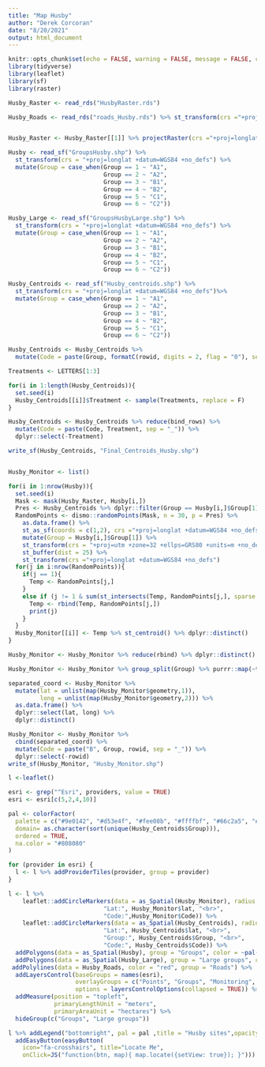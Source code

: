 ```yaml
---
title: "Map Husby"
author: "Derek Corcoran"
date: "8/20/2021"
output: html_document
---
```


```r
knitr::opts_chunk$set(echo = FALSE, warning = FALSE, message = FALSE, cache = FALSE)
library(tidyverse)
library(leaflet)
library(sf)
library(raster)

Husby_Raster <- read_rds("HusbyRaster.rds")

Husby_Roads <- read_rds("roads_Husby.rds") %>% st_transform(crs ="+proj=longlat +datum=WGS84 +no_defs")


Husby_Raster <- Husby_Raster[[1]] %>% projectRaster(crs ="+proj=longlat +datum=WGS84 +no_defs")

Husby <- read_sf("GroupsHusby.shp") %>% 
  st_transform(crs = "+proj=longlat +datum=WGS84 +no_defs") %>% 
  mutate(Group = case_when(Group == 1 ~ "A1",
                           Group == 2 ~ "A2",
                           Group == 3 ~ "B1",
                           Group == 4 ~ "B2",
                           Group == 5 ~ "C1",
                           Group == 6 ~ "C2"))

Husby_Large <- read_sf("GroupsHusbyLarge.shp") %>% 
  st_transform(crs = "+proj=longlat +datum=WGS84 +no_defs") %>% 
  mutate(Group = case_when(Group == 1 ~ "A1",
                           Group == 2 ~ "A2",
                           Group == 3 ~ "B1",
                           Group == 4 ~ "B2",
                           Group == 5 ~ "C1",
                           Group == 6 ~ "C2"))

Husby_Centroids <- read_sf("Husby_centroids.shp") %>% 
  st_transform(crs = "+proj=longlat +datum=WGS84 +no_defs")%>% 
  mutate(Group = case_when(Group == 1 ~ "A1",
                           Group == 2 ~ "A2",
                           Group == 3 ~ "B1",
                           Group == 4 ~ "B2",
                           Group == 5 ~ "C1",
                           Group == 6 ~ "C2"))

Husby_Centroids <- Husby_Centroids %>% 
  mutate(Code = paste(Group, formatC(rowid, digits = 2, flag = "0"), sep = "_"), Treatment = NA) %>% group_by(Code) %>% group_split()

Treatments <- LETTERS[1:3]

for(i in 1:length(Husby_Centroids)){
  set.seed(i)
  Husby_Centroids[[i]]$Treatment <- sample(Treatments, replace = F)
}

Husby_Centroids <- Husby_Centroids %>% reduce(bind_rows) %>% 
  mutate(Code = paste(Code, Treatment, sep = "_")) %>% 
  dplyr::select(-Treatment)

write_sf(Husby_Centroids, "Final_Centroids_Husby.shp")


Husby_Monitor <- list()

for(i in 1:nrow(Husby)){
  set.seed(i)
  Mask <- mask(Husby_Raster, Husby[i,])
  Pres <- Husby_Centroids %>% dplyr::filter(Group == Husby[i,]$Group[1]) %>% as_Spatial()
  RandomPoints <- dismo::randomPoints(Mask, n = 30, p = Pres) %>% 
    as.data.frame() %>% 
    st_as_sf(coords = c(1,2), crs ="+proj=longlat +datum=WGS84 +no_defs") %>% 
    mutate(Group = Husby[i,]$Group[1]) %>% 
    st_transform(crs = "+proj=utm +zone=32 +ellps=GRS80 +units=m +no_defs") %>% 
    st_buffer(dist = 25) %>% 
    st_transform(crs ="+proj=longlat +datum=WGS84 +no_defs") 
  for(j in i:nrow(RandomPoints)){
    if(j == 1){
      Temp <- RandomPoints[j,]
    }
    else if (j != 1 & sum(st_intersects(Temp, RandomPoints[j,], sparse = F)) == 0){
      Temp <- rbind(Temp, RandomPoints[j,])
      print(j)
    }
  }
  Husby_Monitor[[i]] <- Temp %>% st_centroid() %>% dplyr::distinct()
}

Husby_Monitor <- Husby_Monitor %>% reduce(rbind) %>% dplyr::distinct()

Husby_Monitor <- Husby_Monitor %>% group_split(Group) %>% purrr::map(~tibble::rowid_to_column(.x)) %>% reduce(rbind)

separated_coord <- Husby_Monitor %>% 
  mutate(lat = unlist(map(Husby_Monitor$geometry,1)),
         long = unlist(map(Husby_Monitor$geometry,2))) %>% 
  as.data.frame() %>% 
  dplyr::select(lat, long) %>% 
  dplyr::distinct()

Husby_Monitor <- Husby_Monitor %>% 
  cbind(separated_coord) %>% 
  mutate(Code = paste("B", Group, rowid, sep = "_")) %>% 
  dplyr::select(-rowid)
write_sf(Husby_Monitor, "Husby_Monitor.shp")
```

```r
l <-leaflet()

esri <- grep("^Esri", providers, value = TRUE)
esri <- esri[c(5,2,4,10)]

pal <- colorFactor(
  palette = c("#9e0142", "#d53e4f", "#fee08b", "#ffffbf", "#66c2a5", "#3288bd"),
  domain= as.character(sort(unique(Husby_Centroids$Group))),
  ordered = TRUE,
  na.color = "#808080"
)

for (provider in esri) {
  l <- l %>% addProviderTiles(provider, group = provider)    
}

l <- l %>% 
    leaflet::addCircleMarkers(data = as_Spatial(Husby_Monitor), radius = 6, group = "Monitoring", color = ~"white", popup = paste("Lon:", Husby_Monitor$long, "<br>",
                           "Lat:", Husby_Monitor$lat, "<br>",
                           "Code:",Husby_Monitor$Code)) %>% 
    leaflet::addCircleMarkers(data = as_Spatial(Husby_Centroids), radius = 6, group = "Points", color = ~pal(Group), popup = paste("Lon:", Husby_Centroids$long, "<br>",
                           "Lat:", Husby_Centroids$lat, "<br>",
                           "Group:", Husby_Centroids$Group, "<br>", 
                           "Code:", Husby_Centroids$Code)) %>%
  addPolygons(data = as_Spatial(Husby), group = "Groups", color = ~pal(Group), fillColor = ~pal(Group), opacity = 0.8, popup = Husby$Group, fillOpacity = 0.8) %>% 
  addPolygons(data = as_Spatial(Husby_Large), group = "Large groups", color = ~pal(Group), fillColor = ~pal(Group), opacity = 0.8, popup = Husby_Large$Group, fillOpacity = 0.8) %>% 
 addPolylines(data = Husby_Roads, color = "red", group = "Roads") %>% 
  addLayersControl(baseGroups = names(esri),
                   overlayGroups = c("Points", "Groups", "Monitoring", "Roads", "Large groups"),
                   options = layersControlOptions(collapsed = TRUE)) %>%
  addMeasure(position = "topleft",
             primaryLengthUnit = "meters",
             primaryAreaUnit = "hectares") %>% 
  hideGroup(c("Groups", "Large groups"))

l %>% addLegend("bottomright", pal = pal ,title = "Husby sites",opacity = 1, values = Husby_Centroids$Group) %>%
  addEasyButton(easyButton(
    icon="fa-crosshairs", title="Locate Me",
    onClick=JS("function(btn, map){ map.locate({setView: true}); }")))

```
